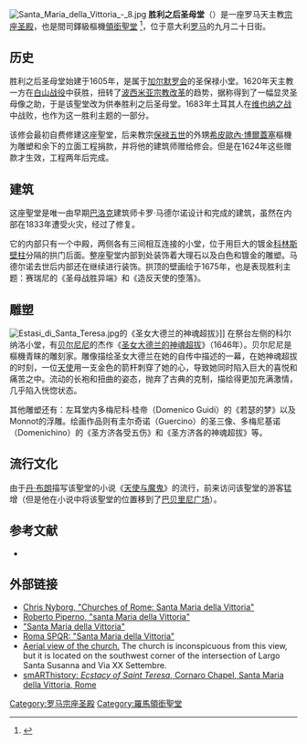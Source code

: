 {{NoteTA|1=zh-hans:胜利之后圣母堂;zh-hant:勝利聖母教堂;
|2=zh-hans:贝尔尼尼;zh-hant:貝尼尼;
|3=zh:博爾蓋塞;zh-tw:波格賽;zh-cn:博尔盖塞;
}}
[[File:Santa_Maria_della_Vittoria_-_8.jpg|thumb]]
'''胜利之后圣母堂'''（{{lang-it|Santa Maria della Vittoria}}）是一座罗马天主教[[宗座圣殿|宗座圣殿]]，也是間司鐸級樞機[[領銜聖堂|領銜聖堂]] <ref>{{cite web|title=Santa Maria della Vittoria (Cardinal Titular Church)|url=http://www.catholic-hierarchy.org/diocese/d1m23.html|publisher=Catholic-hierarchy.org}}</ref>，位于意大利[[罗马|罗马]]的九月二十日街。

==历史==
胜利之后圣母堂始建于1605年，是属于[[加尔默罗会|加尔默罗会]]的圣保禄小堂。1620年天主教一方在[[白山战役|白山战役]]中获胜，扭转了[[波西米亚|波西米亚]][[宗教改革|宗教改革]]的趋势，据称得到了一幅显灵圣母像之助，于是该聖堂改为供奉胜利之后圣母堂。1683年土耳其人在[[维也纳之战|维也纳之战]]中战败，也作为这一胜利主题的一部分。

该修会最初自费修建这座聖堂，后来教宗[[保禄五世|保禄五世]]的外甥[[希皮歐內·博爾蓋塞|希皮歐內·博爾蓋塞]]樞機为雕塑和余下的立面工程捐款，并将他的建筑师赠给修会。但是在1624年这些赠款才生效，工程两年后完成。

==建筑==
这座聖堂是唯一由早期[[巴洛克|巴洛克]]建筑师卡罗·马德尔诺设计和完成的建筑，虽然在内部在1833年遭受火灾，经过了修复。

它的内部只有一个中殿，两侧各有三间相互连接的小堂，位于用巨大的镀金[[科林斯柱式|科林斯壁柱]]分隔的拱门后面。整座聖堂内部到处装饰着大理石以及白色和镀金的雕塑。马德尔诺去世后内部还在继续进行装饰。拱顶的壁画绘于1675年，也是表现胜利主题：赛瑞尼的《圣母战胜异端》和《造反天使的堕落》。 

==雕塑==
[[File:Estasi_di_Santa_Teresa.jpg|thumb]]的《圣女大德兰的神魂超拔》]] 
在祭台左侧的科尔纳洛小堂，有[[贝尔尼尼|贝尔尼尼]]的杰作《[[圣女大德兰的神魂超拔|圣女大德兰的神魂超拔]]》（1646年）。贝尔尼尼是{{Tsl|en|Scipione Borghese|西皮歐內·博爾蓋塞}}樞機青睐的雕刻家。雕像描绘圣女大德兰在她的自传中描述的一幕，在她神魂超拔的时刻，一位[[天使|天使]]用一支金色的箭杆刺穿了她的心，导致她同时陷入巨大的喜悦和痛苦之中。流动的长袍和扭曲的姿态，抛弃了古典的克制，描绘得更加充满激情，几乎陷入恍惚状态。 

其他雕塑还有：左耳堂内多梅尼科·桂帝（Domenico Guidi）的《若瑟的梦》以及Monnot的浮雕。绘画作品则有圭尔奇诺（Guercino）的圣三像、多梅尼基诺（Domenichino）的《圣方济各受五伤》和《圣方济各的神魂超拔》等。

==流行文化==
由于[[丹·布朗|丹·布朗]]描写该聖堂的小说《[[天使与魔鬼|天使与魔鬼]]》的流行，前来访问该聖堂的游客猛增（但是他在小说中将该聖堂的位置移到了[[巴贝里尼广场|巴贝里尼广场]]）。

==参考文献==
*{{cite book|first=Claudio|last=Rendina|title=Enciclopedia di Roma|publisher =Newton Compton|location=Rome|year=1999}}
<references/>

==外部链接==
{{Commons|Santa Maria della Vittoria}}
*[https://web.archive.org/web/20060215194156/http://roma.katolsk.no/mariavittoria.htm Chris Nyborg, "Churches of Rome: Santa Maria della Vittoria"]
*[http://www.romeartlover.it/Vasi148.htm#S.%20Maria%20della%20Vittoria Roberto Piperno, "santa Maria della Vittoria"] {{Wayback|url=http://www.romeartlover.it/Vasi148.htm#S.%20Maria%20della%20Vittoria |date=20170613090523 }}
*[http://www.romecity.it/Santamariadellavittoria.htm "Santa Maria della Vittoria"]{{it icon}}
*[http://www.romaspqr.it/ROMA/Chiese_Barocche/s_maria_della_vittoria.htm Roma SPQR: "Santa Maria della Vittoria"]
*[http://maps.google.com/maps?q=rome,+italy&hl=en&ie=UTF8&z=18&ll=41.904681,12.494212&spn=0.001825,0.006781&t=h&om=1 Aerial view of the church.] The church is inconspicuous from this view, but it is located on the southwest corner of the intersection of Largo Santa Susanna and Via XX Settembre.
*[http://smarthistory.org/blog/63/berninis-ecstasy-of-st-theresa-cornaro-chapel-rome-c-1650/ smARThistory: ''Ecstacy of Saint Teresa'', Cornaro Chapel,  Santa Maria della Vittoria, Rome]

{{coord|41|54|17|N|12|29|39|E|region:IT-RM_type:landmark_source:dewiki|display=title}}

{{罗马地标}}

{{罗马宗座圣殿}}
[[Category:罗马宗座圣殿|Category:罗马宗座圣殿]]
[[Category:羅馬領銜聖堂|Category:羅馬領銜聖堂]]